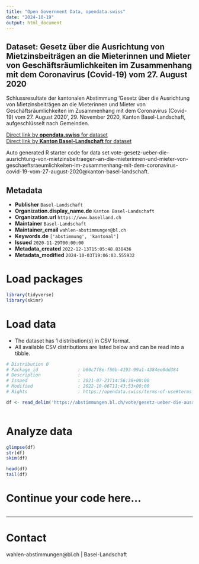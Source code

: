 ```yaml
---
title: "Open Government Data, opendata.swiss"
date: "2024-10-19"
output: html_document
---
```


## Dataset: Gesetz über die Ausrichtung von Mietzinsbeiträgen an die Mieterinnen und Mieter von Geschäftsräumlichkeiten im Zusammenhang mit dem Coronavirus (Covid-19) vom 27. August 2020

Schlussresultate der kantonalen Abstimmung 'Gesetz über die Ausrichtung von Mietzinsbeiträgen an die Mieterinnen und Mieter von Geschäftsräumlichkeiten im Zusammenhang mit dem Coronavirus (Covid-19) vom 27. August 2020', 29. November 2020, Kanton Basel-Landschaft, aufgeschlüsselt nach Gemeinden.

[Direct link by **opendata.swiss** for dataset](https://opendata.swiss/de/dataset/gesetz-uber-die-ausrichtung-von-mietzinsbeitragen-an-die-mieterinnen-und-mieter-von-gescha-2020)<br>
[Direct link by **Kanton Basel-Landschaft** for dataset](https://abstimmungen.bl.ch/vote/gesetz-ueber-die-ausrichtung-von-mietzinsbeitraegen-an-die-mieterinnen-und-mieter-von-geschaeftsraeumlichkeiten-im-zusammenhang-mit-dem-coronavirus-covid-19-vom-27-august-2020/data)

Auto generated R starter code for data set vote-gesetz-ueber-die-ausrichtung-von-mietzinsbeitraegen-an-die-mieterinnen-und-mieter-von-geschaeftsraeumlichkeiten-im-zusammenhang-mit-dem-coronavirus-covid-19-vom-27-august-2020@kanton-basel-landschaft.

## Metadata

- **Publisher** `Basel-Landschaft`
- **Organization.display_name.de** `Kanton Basel-Landschaft`
- **Organization.url** `https://www.baselland.ch`
- **Maintainer** `Basel-Landschaft`
- **Maintainer_email** `wahlen-abstimmungen@bl.ch`
- **Keywords.de** `['abstimmung', 'kantonal']`
- **Issued** `2020-11-29T00:00:00`
- **Metadata_created** `2022-12-13T15:05:48.838436`
- **Metadata_modified** `2024-10-03T19:06:03.555932`


# Load packages

```r

library(tidyverse)
library(skimr)

```

# Load data

-   The dataset has 1 distribution(s) in CSV format.
-   All available CSV distributions are listed below and can be read into a tibble.

```r

# Distribution 0
# Package_id               : b60c7f8e-f56b-4193-99a1-4384ee0dd384
# Description              : 
# Issued                   : 2021-07-23T14:56:38+00:00
# Modified                 : 2022-10-06T11:43:53+00:00
# Rights                   : https://opendata.swiss/terms-of-use#terms_by

df <- read_delim('https://abstimmungen.bl.ch/vote/gesetz-ueber-die-ausrichtung-von-mietzinsbeitraegen-an-die-mieterinnen-und-mieter-von-geschaeftsraeumlichkeiten-im-zusammenhang-mit-dem-coronavirus-covid-19-vom-27-august-2020/data-csv')



```

# Analyze data

```r

glimpse(df)
str(df)
skim(df)

head(df)
tail(df)

```

# Continue your code here...

```r

```

------------------------------------------------------------------------

# Contact

wahlen-abstimmungen@bl.ch | Basel-Landschaft
